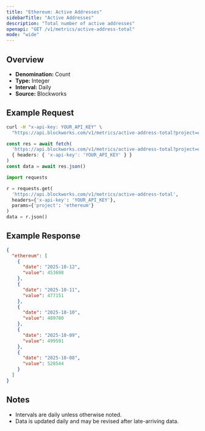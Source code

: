 ```yaml
---
title: "Ethereum: Active Addresses"
sidebarTitle: "Active Addresses"
description: "Total number of active addresses"
openapi: "GET /v1/metrics/active-address-total"
mode: "wide"
---
```


## Overview

- **Denomination:** Count
- **Type:** Integer
- **Interval:** Daily
- **Source:** Blockworks

## Example Request

<CodeGroup>

```bash cURL
curl -H "x-api-key: YOUR_API_KEY" \
  "https://api.blockworks.com/v1/metrics/active-address-total?project=ethereum"
```

```typescript TypeScript
const res = await fetch(
  'https://api.blockworks.com/v1/metrics/active-address-total?project=ethereum',
  { headers: { 'x-api-key': 'YOUR_API_KEY' } }
)
const data = await res.json()
```

```python Python
import requests

r = requests.get(
  'https://api.blockworks.com/v1/metrics/active-address-total',
  headers={'x-api-key': 'YOUR_API_KEY'},
  params={'project': 'ethereum'}
)
data = r.json()
```

</CodeGroup>

## Example Response

```json
{
  "ethereum": [
    {
      "date": "2025-10-12",
      "value": 453698
    },
    {
      "date": "2025-10-11",
      "value": 477151
    },
    {
      "date": "2025-10-10",
      "value": 489780
    },
    {
      "date": "2025-10-09",
      "value": 499591
    },
    {
      "date": "2025-10-08",
      "value": 528544
    }
  ]
}
```

## Notes
- Intervals are daily unless otherwise noted.
- Data is updated daily and may be revised after late-arriving data.